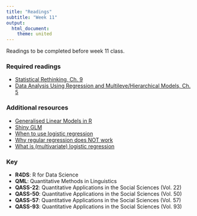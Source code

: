 ```yaml
---
title: "Readings"
subtitle: "Week 11"
output: 
  html_document: 
    theme: united
---
```


Readings to be completed before week 11 class. 

### Required readings

- [Statistical Rethinking, Ch. 9](https://ds4ling.github.io/readings/files/statistical_rethinking_ch9.pdf)
- [Data Analysis Using Regression and Multileve/Hierarchical Models, Ch. 5](https://ds4ling.github.io/readings/files/gelman_hill_ch5.pdf)

### Additional resources

- [Generalised Linear Models in R](https://magesblog.com/post/2015-08-04-generalised-linear-models-in-r/)
- [Shiny GLM](https://jvcasill.shinyapps.io/shiny_glm/)
- [When to use logistic regression](http://logisticregressionanalysis.com/33-when-to-use-logistic-regression/)
- [Why regular regression does NOT work](http://logisticregressionanalysis.com/55-why-regular-regression-does-not-work/)
- [What is (multivariate) logistic regression](http://logisticregressionanalysis.com/86-what-is-logistic-regression/)

### Key 

- **R4DS**: R for Data Science
- **QML**: Quantitative Methods in Linguistics
- **QASS-22**: Quantitative Applications in the Social Sciences (Vol. 22)
- **QASS-50**: Quantitative Applications in the Social Sciences (Vol. 50)
- **QASS-57**: Quantitative Applications in the Social Sciences (Vol. 57)
- **QASS-93**: Quantitative Applications in the Social Sciences (Vol. 93)

